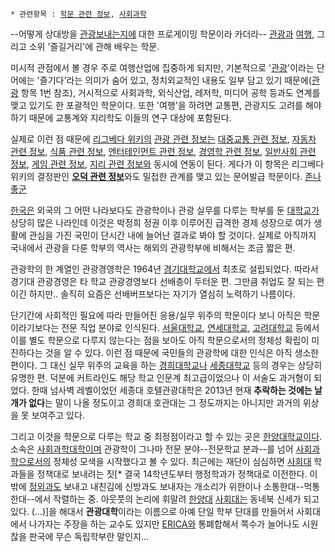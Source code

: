  * 관련항목 : [[학문 관련 정보]], [[사회과학]]

--어떻게 상대방을 [[관광]]보내는지에 대한 프로게이밍 학문이라 카더라--
[[관광]]과 [[여행]], 그리고 소위 '즐길거리'에 관해 배우는 학문.

미시적 관점에서 볼 경우 주로 여행산업에 집중하게 되지만, 기본적으로 '[[관광]]'이라는 단어에는 '즐기다'라는 의미가 숨어 있고, 정치외교적인 내용도 일부 담고 있기 때문에([[관광]] 항목 1번 참조), 거시적으로 사회과학, 외식산업, 레저학, 미디어 공학 등과도 연계를 맺고 있기도 한 포괄적인 학문이다. 또한 '여행'을 하려면 교통편, 관광지도 고려를 해야 하기 때문에 교통계와 지리학도 이들의 연구 대상에 포함된다.

실제로 이런 점 때문에 [[리그베다 위키]]의 [[관광 관련 정보]]는 [[대중교통 관련 정보]], [[자동차 관련 정보]], [[식품 관련 정보]], [[엔터테인먼트 관련 정보]], [[경영학 관련 정보]], [[일반사회 관련 정보]], [[게임 관련 정보]], [[지리 관련 정보]]와 동시에 연동이 된다. 게다가 이 항목은 리그베다 위키의 결정판인 '''[[오덕 관련 정보]]'''와도 밀접한 관계를 맺고 있는 문어발급 학문이다. [[존나좋군]]

[[한국]]은 외국의 그 어떤 나라보다도 관광학이나 관광 실무를 다루는 학부를 둔 [[대학교]]가 상당히 많은 나라인데 이것은 박정희 정권 이후 이루어진 급격한 경제 성장으로 여가 생활에 관심을 가진 국민이 단시간 내에 늘어난 결과로 봐야 할 것이다. 실제로 아직까지 국내에서 관광을 다룬 학부의 역사는 해외의 관광학부에 비해서는 조금 짧은 편.

관광학의 한 계열인 관광경영학은 1964년 [[경기대학교]]에서 최초로 설립되었다. 따라서 경기대 관광경영은 타 학교 관광경영보다 선배층이 두터운 편. 그만큼 취업도 잘 되는 편이긴 하지만.. 솔직히 요즘은 선배버프보다는 자기가 열심히 노력하기 나름이다. 

단기간에 사회적인 필요에 따라 만들어진 응용/실무 위주의 학문이다 보니 아직은 학문이라기보다는 전문 직업 분야로 인식된다. [[서울대학교]], [[연세대학교]], [[고려대학교]] 등에서 이를 별도 학문으로 다루지 않는다는 점을 보아도 아직 학문으로서의 정체성 확립이 미진하다는 것을 알 수 있다. 이런 점 때문에 국민들의 관광학에 대한 인식은 아직 생소한 편이다. 그 대신 실무 위주의 교육을 하는 [[경희대학교]]나 [[세종대학교]] 등의 경우는 상당히 유명한 편. 덕분에 커트라인도 해당 학교 인문계 최고급이었으나 이 서술도 과거형이 되었다. 한때 넘사벽 레벨이었던 세종대 호텔관광대학은 2013년 현재 '''추락하는 것에는 날개가 없다'''는 말이 나올 정도이고 경희대 호관대는 그 정도까지는 아니지만 과거의 위상을 못 보여주고 있다.

그리고 이것을 학문으로 다루는 학교 중 최정점이라고 할 수 있는 곳은 [[한양대학교]]이다. 소속은 [[사회과학대학]]이며 관광학이 그나마 전문 분야--전문학교 분과--를 넘어 [[사회과학]]으로서의 정체성 모색을 시작했다고 볼 수 있다. 최근에는 재단이 심심하면 [[사회대]] 학과들을 정책대로 보내려는 짓[* 결국 14학년도부터 행정학과가 정책대로 이전한다. 이 밖에 [[정외과]]도 보내고 내친김에 신방과도 보내자는 개소리가 위한이나 소통한대--먹통한대--에서 작렬하는 중. 아웃풋의 논리에 휘말려 [[한양대]] [[사회대]]는 동네북 신세가 되고 있다. (...)]을 해대서 '''관광대학'''이라는 이름으로 아예 단일 학부 단대를 만들어서 사회대에서 나가자는 주장을 하는 교수도 있지만 [[ERICA]]와 통폐합해서 쪽수가 늘어나도 시원찮을 판국에 무슨 독립학부란 말인지...
